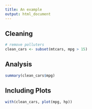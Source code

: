 ```yaml
---
title: An example
output: html_document
---
```


## Cleaning

```r
# remove polluters
clean_cars <- subset(mtcars, mpg > 15)
```

## Analysis

```r
summary(clean_cars$mpg)
```

## Including Plots

```r
with(clean_cars, plot(mpg, hp))
```
